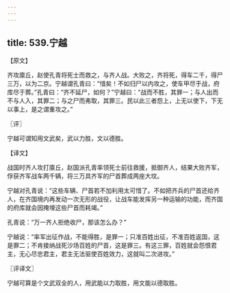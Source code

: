 ```yaml
---
---
---
```

title: 539.宁越
---



【原文】

齐攻廪丘，赵使孔青将死士而救之，与齐人战。大败之，齐将死，得车二千，得尸三万，以为二京。宁越谓孔青曰：“惜矣！不如归尸以内攻之，使车甲尽于战，府库尽于葬。”孔青曰：“齐不延尸，如何？”宁越曰：“战而不胜，其罪一；与人出而不与人入，其罪二；与之尸而弗取，其罪三。民以此三者怨上，上无以使下，下无以事上，是之谓重攻之。”

〖评〗

宁越可谓知用文武矣，武以力胜，文以德胜。

【译文】

战国时齐人攻打廪丘，赵国派孔青率领死士前往救援，抵御齐人，结果大败齐军，俘获齐军战车两千辆，将三万具齐军的尸首葬成两座大坟。

宁越对孔青说：“这些车辆、尸首若不加利用太可惜了。不如把齐兵的尸首还给齐人，在齐国境内再发动一次无形的战役，让战车能发挥另一种运输的功能，而齐国的府库就会因掩埋这些尸首而耗竭。”

孔青说：“万一齐人拒绝收尸，那该怎么办？”

宁越说：“率军出征作战，不能得胜，是罪一；只准百姓出征，不准百姓返国，这是罪二；不肯接纳战死沙场百姓的尸首，这是罪三。有这三罪，百姓就会怨恨君主，无心尽忠君主，君主无法驱使百姓效力，这就叫二次进攻。”

〖评译文〗

宁越可算是个文武双全的人，用武能以力取胜，用文能以德取胜。